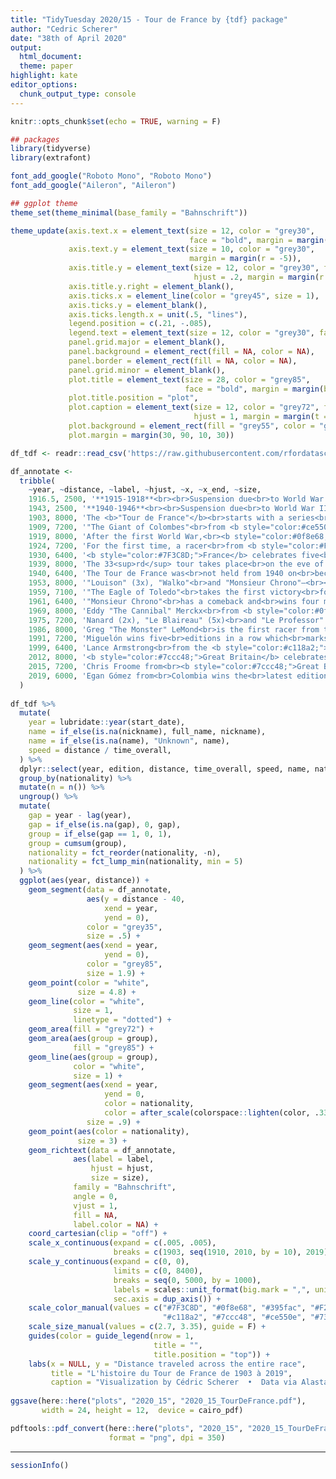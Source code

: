 ```yaml
---
title: "TidyTuesday 2020/15 - Tour de France by {tdf} package"
author: "Cedric Scherer"
date: "38th of April 2020"
output:
  html_document:
  theme: paper
highlight: kate
editor_options:
  chunk_output_type: console
---
```

  
```r
knitr::opts_chunk$set(echo = TRUE, warning = F)
```

```r
## packages
library(tidyverse)
library(extrafont)

font_add_google("Roboto Mono", "Roboto Mono")
font_add_google("Aileron", "Aileron")

## ggplot theme
theme_set(theme_minimal(base_family = "Bahnschrift"))

theme_update(axis.text.x = element_text(size = 12, color = "grey30", 
                                        face = "bold", margin = margin(t = 8)),
             axis.text.y = element_text(size = 10, color = "grey30", 
                                        margin = margin(r = -5)),
             axis.title.y = element_text(size = 12, color = "grey30", face = "bold", 
                                         hjust = .2, margin = margin(r = 18)),
             axis.title.y.right = element_blank(), 
             axis.ticks.x = element_line(color = "grey45", size = 1),
             axis.ticks.y = element_blank(),
             axis.ticks.length.x = unit(.5, "lines"),
             legend.position = c(.21, -.085),
             legend.text = element_text(size = 12, color = "grey30", face = "bold"),
             panel.grid.major = element_blank(),
             panel.background = element_rect(fill = NA, color = NA),
             panel.border = element_rect(fill = NA, color = NA),
             panel.grid.minor = element_blank(),
             plot.title = element_text(size = 28, color = "grey85",
                                       face = "bold", margin = margin(b = 12)),
             plot.title.position = "plot",
             plot.caption = element_text(size = 12, color = "grey72", face = "bold", 
                                         hjust = 1, margin = margin(t = 35, b = 15)),
             plot.background = element_rect(fill = "grey55", color = "grey55"),
             plot.margin = margin(30, 90, 10, 30))
```

```r
df_tdf <- readr::read_csv('https://raw.githubusercontent.com/rfordatascience/tidytuesday/master/data/2020/2020-04-07/tdf_winners.csv')
```

```r
df_annotate <-
  tribble(
    ~year, ~distance, ~label, ~hjust, ~x, ~x_end, ~size,
    1916.5, 2500, '**1915-1918**<br><br>Suspension due<br>to World War I', .5, NA, NA, "a",
    1943, 2500, '**1940-1946**<br><br>Suspension due<br>to World War II', .5, NA, NA, "a",
    1903, 8000, 'The <b>"Tour de France"</b><br>starts with a series<br>of six wins by racers<br>from <b style="color:#7F3C8D;">France</b>', 0, 0, 7500, "b",
    1909, 7200, '"The Giant of Colombes"<br>from <b style="color:#ce550e;">Luxembourg</b> ends<br>France´s first winning<br>streak in 1909', 0, 0, 7500, "b",
    1919, 8000, 'After the first World War,<br><b style="color:#0f8e68;">Belgium</b> continues its first<br>series winning four more<br>editions in a row', 0, 0, 7500, "b",
    1924, 7200, 'For the first time, a racer<br>from <b style="color:#F2B701;">Italy</b> wins the Tour<br>de France in 1924', 0, 0, 7500, "b",
    1930, 6400, '<b style="color:#7F3C8D;">France</b> celebrates five<br>victories in a row', 0, 0, 7500, "b",
    1939, 8000, 'The 33<sup>rd</sup> tour takes place<br>on the eve of World War II—<br>Italy, Germany and Spain de-<br>cline to send teams so the 1938<br>Italian champion Gino Bartali<br>is not able to defend his title', 0, 0, 7500, "b",
    1940, 6400, 'The Tour de France was<br>not held from 1940 on<br>because the organisers<br>refused German requests', 0, 0, 7500, "b",
    1953, 8000, '"Louison" (3x), "Walko"<br>and "Monsieur Chrono"—<br><b style="color:#7F3C8D;">France</b> dominates the<br>tour once again', 0, 0, 7500, "b",
    1959, 7100, '"The Eagle of Toledo"<br>takes the first victory<br>for <b style="color:#395fac;">Spain</b> in 1959', 0, 0, 7500, "b",
    1961, 6400, '"Monsieur Chrono"<br>has a comeback and<br>wins four more<br>editions (1961–1964)', 0, 0, 7500, "b",
    1969, 8000, 'Eddy "The Cannibal" Merckx<br>from <b style="color:#0f8e68;">Belgium</b> wins five times,<br>four of them in a row (1969–1972)', 0, 0, 7500, "b",
    1975, 7200, 'Nanard (2x), "Le Blaireau" (5x)<br>and "Le Professor" (2x) earn<br><b style="color:#7F3C8D;">France</b> nine titles in eleven<br>editions between 1975 and 1985', 0, 0, 7500, "b",
    1986, 8000, 'Greg "The Monster" LeMond<br>is the first racer from the <b style="color:#c118a2;">USA</b><br>to win the Tour in 1986—and he<br>wins again in 1989 and 1990', 0, 0, 7500, "b",
    1991, 7200, 'Miguelón wins five<br>editions in a row which<br>marks the longest winning<br>streak for <b style="color:#395fac;">Spain</b> until today', 0, 0, 7500, "b",
    1999, 6400, 'Lance Armstrong<br>from the <b style="color:#c118a2;">USA</b> wins<br>the Tour seven times<br>before being disqualified<br>over the biggest doping<br>scandal in cycling history', 0, 0, 7500, "b",
    2012, 8000, '<b style="color:#7ccc48;">Great Britain</b> celebrates<br>its first victory in 2012<br>thanks to Bradley Wiggins', 0, 0, 7500, "b",
    2015, 7200, 'Chris Froome from<br><b style="color:#7ccc48;">Great Britain</b> wins<br>three races in a row<br>(2015–2017) after<br>winning his first<br>title  in 2013', 0, 0, 7500, "b",
    2019, 6000, 'Egan Gómez from<br>Colombia wins the<br>latest edition in 2019', 0, 0, 7500, "b",
  )	
	
df_tdf %>% 
  mutate(
    year = lubridate::year(start_date),
    name = if_else(is.na(nickname), full_name, nickname),
    name = if_else(is.na(name), "Unknown", name),
    speed = distance / time_overall,
  ) %>% 
  dplyr::select(year, edition, distance, time_overall, speed, name, nationality) %>% 
  group_by(nationality) %>%
  mutate(n = n()) %>% 
  ungroup() %>% 
  mutate(
    gap = year - lag(year),
    gap = if_else(is.na(gap), 0, gap),
    group = if_else(gap == 1, 0, 1),
    group = cumsum(group),
    nationality = fct_reorder(nationality, -n),
    nationality = fct_lump_min(nationality, min = 5)
  ) %>% 
  ggplot(aes(year, distance)) +
    geom_segment(data = df_annotate,
                 aes(y = distance - 40,
                     xend = year,
                     yend = 0),
                 color = "grey35",
                 size = .5) +
    geom_segment(aes(xend = year,
                     yend = 0),
                 color = "grey85",
                 size = 1.9) +
    geom_point(color = "white",
               size = 4.8) +
    geom_line(color = "white",
              size = 1,
              linetype = "dotted") +
    geom_area(fill = "grey72") +
    geom_area(aes(group = group),
              fill = "grey85") +
    geom_line(aes(group = group),
              color = "white",
              size = 1) +
    geom_segment(aes(xend = year,
                     yend = 0,
                     color = nationality,
                     color = after_scale(colorspace::lighten(color, .33))),
                 size = .9) +
    geom_point(aes(color = nationality),
               size = 3) +
    geom_richtext(data = df_annotate,
              aes(label = label,
                  hjust = hjust,
                  size = size),
              family = "Bahnschrift",
              angle = 0,
              vjust = 1,
              fill = NA, 
              label.color = NA) +
    coord_cartesian(clip = "off") +
    scale_x_continuous(expand = c(.005, .005),
                       breaks = c(1903, seq(1910, 2010, by = 10), 2019)) +
    scale_y_continuous(expand = c(0, 0),
                       limits = c(0, 8400),
                       breaks = seq(0, 5000, by = 1000),
                       labels = scales::unit_format(big.mark = ",", unit = "km"),
                       sec.axis = dup_axis()) +
    scale_color_manual(values = c("#7F3C8D", "#0f8e68", "#395fac", "#F2B701", 
                                  "#c118a2", "#7ccc48", "#ce550e", "#737864")) +
    scale_size_manual(values = c(2.7, 3.35), guide = F) +
    guides(color = guide_legend(nrow = 1, 
                                title = "", 
                                title.position = "top")) +
    labs(x = NULL, y = "Distance traveled across the entire race",
         title = "L'histoire du Tour de France de 1903 à 2019",
         caption = "Visualization by Cédric Scherer  •  Data via Alastair Rushworth's R package {tdf}")
    
ggsave(here::here("plots", "2020_15", "2020_15_TourDeFrance.pdf"),
       width = 24, height = 12,  device = cairo_pdf)

pdftools::pdf_convert(here::here("plots", "2020_15", "2020_15_TourDeFrance.pdf"),
                      format = "png", dpi = 350)
```

***

```r
sessionInfo()
```

